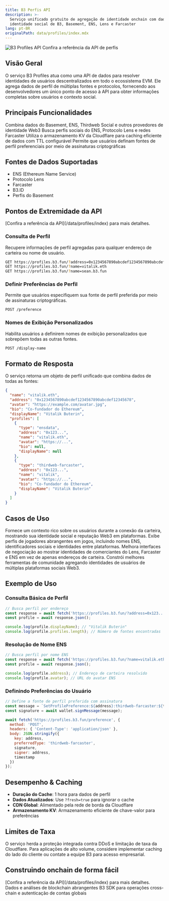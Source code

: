```yaml
---
title: B3 Perfis API
description: >-
  Serviço unificado gratuito de agregação de identidade onchain com dados de
  identidade social de B3, Basement, ENS, Lens e Farcaster
lang: pt-BR
originalPath: data/profiles/index.mdx
---
```


<img src="/images/profiles-banner.jpg" alt="B3 Profiles API" className="w-full h-auto rounded-3xl" />

<Card title="API Gratuita de Perfis Sociais" icon="user" href="/data/profiles/index">
  Confira a referência da API de perfis
</Card>

## Visão Geral

O serviço B3 Profiles atua como uma API de dados para resolver identidades de usuários descentralizados em todo o ecossistema EVM. Ele agrega dados de perfil de múltiplas fontes e protocolos, fornecendo aos desenvolvedores um único ponto de acesso à API para obter informações completas sobre usuários e contexto social.

## Principais Funcionalidades

<CardGroup cols={2}>
  <Card title="Agregação de Múltiplas Fontes" icon="network-wired">
    Combina dados do Basement, ENS, Thirdweb Social e outros provedores de identidade Web3
  </Card>
  <Card title="Integração de Identidade Social" icon="users">
    Busca perfis sociais do ENS, Protocolo Lens e redes Farcaster
  </Card>
  <Card title="Caching Inteligente" icon="database">
    Utiliza o armazenamento KV da Cloudflare para caching eficiente de dados com TTL configurável
  </Card>
  <Card title="Preferências do Usuário" icon="gear">
    Permite que usuários definam fontes de perfil preferenciais por meio de assinaturas criptográficas
  </Card>
</CardGroup>

## Fontes de Dados Suportadas

- ENS (Ethereum Name Service)
- Protocolo Lens
- Farcaster
- B3.ID
- Perfis do Basement

## Pontos de Extremidade da API

<Note>
[Confira a referência da API](/data/profiles/index) para mais detalhes.
</Note>

### Consulta de Perfil
Recupere informações de perfil agregadas para qualquer endereço de carteira ou nome de usuário.

```bash
GET https://profiles.b3.fun/?address=0x1234567890abcdef1234567890abcdef12345678
GET https://profiles.b3.fun/?name=vitalik.eth
GET https://profiles.b3.fun/?name=sean.b3.fun
```

### Definir Preferências de Perfil
Permite que usuários especifiquem sua fonte de perfil preferida por meio de assinaturas criptográficas.

```bash
POST /preference
```

### Nomes de Exibição Personalizados
Habilita usuários a definirem nomes de exibição personalizados que sobrepõem todas as outras fontes.

```bash
POST /display-name
```

## Formato de Resposta

O serviço retorna um objeto de perfil unificado que combina dados de todas as fontes:

```json
{
  "name": "vitalik.eth",
  "address": "0x1234567890abcdef1234567890abcdef12345678",
  "avatar": "https://example.com/avatar.jpg",
  "bio": "Co-fundador do Ethereum",
  "displayName": "Vitalik Buterin",
  "profiles": [
    {
      "type": "ensdata",
      "address": "0x123...",
      "name": "vitalik.eth",
      "avatar": "https://...",
      "bio": null,
      "displayName": null
    },
    {
      "type": "thirdweb-farcaster",
      "address": "0x123...",
      "name": "vitalik",
      "avatar": "https://...",
      "bio": "Co-fundador do Ethereum",
      "displayName": "Vitalik Buterin"
    }
  ]
}
```

## Casos de Uso

<CardGroup cols={1}>
  <Card title="Autenticação de Carteira Aprimorada" icon="shield-check">
    Fornece um contexto rico sobre os usuários durante a conexão da carteira, mostrando sua identidade social e reputação Web3 em plataformas.
  </Card>
  <Card title="Integração com Jogos Sociais" icon="gamepad">
    Exibe perfis de jogadores abrangentes em jogos, incluindo nomes ENS, identificadores sociais e identidades entre plataformas.
  </Card>
  <Card title="Experiência de Usuário em DeFi" icon="coins">
    Melhora interfaces de negociação ao mostrar identidades de comerciantes do Lens, Farcaster e ENS em vez de apenas endereços de carteira.
  </Card>
  <Card title="Gestão de Comunidade" icon="users-gear">
    Constrói melhores ferramentas de comunidade agregando identidades de usuários de múltiplas plataformas sociais Web3.
  </Card>
</CardGroup>


## Exemplo de Uso

### Consulta Básica de Perfil

```javascript
// Busca perfil por endereço
const response = await fetch('https://profiles.b3.fun/?address=0x123...');
const profile = await response.json();

console.log(profile.displayName); // "Vitalik Buterin"
console.log(profile.profiles.length); // Número de fontes encontradas
```

### Resolução de Nome ENS

```javascript
// Busca perfil por nome ENS
const response = await fetch('https://profiles.b3.fun/?name=vitalik.eth');
const profile = await response.json();

console.log(profile.address); // Endereço de carteira resolvido
console.log(profile.avatar); // URL do avatar ENS
```

### Definindo Preferências do Usuário

```javascript
// Define a fonte de perfil preferida com assinatura
const message = `SetProfilePreference:${address}:thirdweb-farcaster:${timestamp}`;
const signature = await wallet.signMessage(message);

await fetch('https://profiles.b3.fun/preference', {
  method: 'POST',
  headers: { 'Content-Type': 'application/json' },
  body: JSON.stringify({
    key: address,
    preferredType: 'thirdweb-farcaster',
    signature,
    signer: address,
    timestamp
  })
});
```

## Desempenho & Caching

- **Duração do Cache**: 1 hora para dados de perfil
- **Dados Atualizados**: Use `?fresh=true` para ignorar o cache
- **CDN Global**: Alimentado pela rede de borda da Cloudflare
- **Armazenamento KV**: Armazenamento eficiente de chave-valor para preferências

## Limites de Taxa

O serviço herda a proteção integrada contra DDoS e limitação de taxa da Cloudflare. Para aplicações de alto volume, considere implementar caching do lado do cliente ou contate a equipe B3 para acesso empresarial.

## Construindo onchain de forma fácil
<Note>
[Confira a referência da API](/data/profiles/index) para mais detalhes.
</Note>

<CardGroup cols={2}>
  <Card title="API de Dados B3" href="/data/api-reference/introduction">
    Dados e análises de blockchain abrangentes
  </Card>
  <Card title="B3 SDK" href="/sdk/introduction">
    B3 SDK para operações cross-chain e autenticação de contas globais
  </Card>
</CardGroup>
